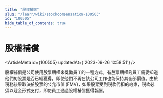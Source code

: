 ```yaml
---
title: "股權補償"
slug: "/learn/wiki/stockcompensation-100505"
id: "100505"
hide_table_of_contents: true
---
```



# 股權補償

<ArticleMeta id={100505} updatedAt={'2023-09-26 13:58:51'} />
<div className='border-solid border-b border-t-0 my-4 border-[var(--ifm-color-gray-300)]' />

股權補償是公司使用股票期權來獎勵員工的一種方式。有股票期權的員工需要知道他們的股票是否已經獲得，即使他們不再在該公司工作也能保持其全部價值。由於税務後果取決於股票的公允市值 (FMV)，如果股票受到税款代扣的約束，税款必須以現金形式支付，即使員工通過股權補償獲得報酬。
